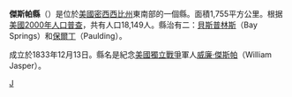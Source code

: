 {{Otheruses|傑斯帕縣|subject=美國密西西比州的一個縣|other=同名的縣}}
{{Infobox U.S. County|
 county  = 傑斯帕縣 |
 state = 密西西比州 |
 en county  = Jasper County |
 en state = Mississippi |
 seal =  |
 map = Map of Mississippi highlighting Jasper County.svg |
 map size = 150 |
 founded = 1833年12月13日 |
 seat = [[貝斯普林斯|貝斯普林斯]]和[[保爾丁_(密西西比州)|保爾丁]]| 
 area = 1,755 [[km²|km²]] (677 [[square_mile|mi²]]) |
 area land = 1,751 km² (676 mi²) |
 area water = 4 km² (1 mi²) |
 area percentage = 0.21% |
 census yr = 2000|
 pop = 18,149 |
 density = 10 |
 web =  |
|}}
'''傑斯帕縣'''（{{lang-en|Jasper County}}）是位於[[美國|美國]][[密西西比州|密西西比州]]東南部的一個縣。面積1,755平方公里。根据[[美國2000年人口普查|美國2000年人口普查]]，共有人口18,149人。縣治有二：[[貝斯普林斯|貝斯普林斯]]（Bay Springs）和[[保爾丁_(密西西比州)|保爾丁]]（Paulding）。

成立於1833年12月13日。縣名是紀念[[美國獨立戰爭|美國獨立戰爭]]軍人[[威廉·傑斯帕|威廉·傑斯帕]]（William Jasper）。
{{Mississippi-stub}}
[[Category:密西西比州行政區劃|J]]
